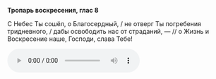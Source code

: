 **Тропарь воскресения, глас 8**

С Небес Ты сошёл, о Благосердный, / не отверг Ты погребения тридневного, / дабы освободить нас от страданий, — // о Жизнь и Воскресение наше, Господи, слава Тебе!

<audio controls>
    <source
        src="https://psmb-neos-resources.hb.bizmrg.com/target/psmb/007d447cc1bc437b4bb5ba79bf1566942408c963/glass8.mp3"
        type="audio/mpeg"
    />
</audio>
